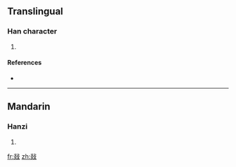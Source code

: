 ==Translingual==

===Han character===
{{Han char|rn=66|rad=攴|as=08|sn=12|four=9286<sub>1</sub>|canj=火火卜水 (FFYE)}}

# {{defn|Han|sort=攴08}}

====References====
* {{Han ref|kx=0473.050|dkj=13273|dj=0826.070|hdz=21465.090|uh=6565|ud=25957|bh=D978|bd=55672}}

----

==Mandarin==

===Hanzi===
{{cmn-hanzi|pin=[[yàn]] ([[yan4]])|wg=yen<sup>4</sup>}}

# {{defn|Mandarin|sort=攴08}}

[[fr:敥]]
[[zh:敥]]